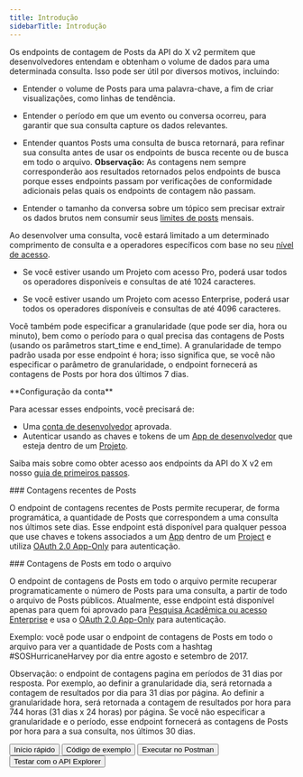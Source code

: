 ```yaml
---
title: Introdução
sidebarTitle: Introdução
---
```



Os endpoints de contagem de Posts da API do X v2 permitem que desenvolvedores entendam e obtenham o volume de dados para uma determinada consulta. Isso pode ser útil por diversos motivos, incluindo:

- Entender o volume de Posts para uma palavra-chave, a fim de criar visualizações, como linhas de tendência.

- Entender o período em que um evento ou conversa ocorreu, para garantir que sua consulta capture os dados relevantes.

- Entender quantos Posts uma consulta de busca retornará, para refinar sua consulta antes de usar os endpoints de busca recente ou de busca em todo o arquivo.
  **Observação:** As contagens nem sempre corresponderão aos resultados retornados pelos endpoints de busca porque esses endpoints passam por verificações de conformidade adicionais pelas quais os endpoints de contagem não passam.

- Entender o tamanho da conversa sobre um tópico sem precisar extrair os dados brutos nem consumir seus [limites de posts](/pt-BR/x-api/fundamentals/post-cap) mensais.

Ao desenvolver uma consulta, você estará limitado a um determinado comprimento de consulta e a operadores específicos com base no seu [nível de acesso](/pt-BR/x-api/getting-started/about-x-api).

- Se você estiver usando um Projeto com acesso Pro, poderá usar todos os operadores disponíveis e consultas de até 1024 caracteres.

- Se você estiver usando um Projeto com acesso Enterprise, poderá usar todos os operadores disponíveis e consultas de até 4096 caracteres.

Você também pode especificar a granularidade (que pode ser dia, hora ou minuto), bem como o período para o qual precisa das contagens de Posts (usando os parâmetros start\_time e end\_time). A granularidade de tempo padrão usada por esse endpoint é hora; isso significa que, se você não especificar o parâmetro de granularidade, o endpoint fornecerá as contagens de Posts por hora dos últimos 7 dias.

<Note>
  **Configuração da conta**

  Para acessar esses endpoints, você precisará de:

  - Uma [conta de desenvolvedor](https://developer.x.com/en/portal/petition/essential/basic-info) aprovada.
  - Autenticar usando as chaves e tokens de um [App de desenvolvedor](/pt-BR/resources/fundamentals/developer-apps) que esteja dentro de um [Projeto](/pt-BR/resources/fundamentals/projects).

  Saiba mais sobre como obter acesso aos endpoints da API do X v2 em nosso [guia de primeiros passos](/pt-BR/x-api/getting-started/getting-access).
</Note>

<div id="recent-post-counts">
  ### Contagens recentes de Posts
</div>

O endpoint de contagens recentes de Posts permite recuperar, de forma programática, a quantidade de Posts que correspondem a uma consulta nos últimos sete dias. Esse endpoint está disponível para qualquer pessoa que use chaves e tokens associados a um [App](/pt-BR/resources/fundamentals/developer-apps) dentro de um [Project](/pt-BR/resources/fundamentals/projects) e utiliza [OAuth 2.0 App-Only](/pt-BR/resources/fundamentals/authentication#bearer-token-also-known-as-app-only) para autenticação.

<div id="full-archive-post-counts">
  ### Contagens de Posts em todo o arquivo
</div>

O endpoint de contagens de Posts em todo o arquivo permite recuperar programaticamente o número de Posts para uma consulta, a partir de todo o arquivo de Posts públicos. Atualmente, esse endpoint está disponível apenas para quem foi aprovado para [Pesquisa Acadêmica ou acesso Enterprise](/pt-BR/x-api/getting-started/about-x-api) e usa o [OAuth 2.0 App-Only](/pt-BR/resources/fundamentals/authentication#bearer-token-also-known-as-app-only) para autenticação.

Exemplo: você pode usar o endpoint de contagens de Posts em todo o arquivo para ver a quantidade de Posts com a hashtag #SOSHurricaneHarvey por dia entre agosto e setembro de 2017.

Observação: o endpoint de contagens pagina em períodos de 31 dias por resposta. Por exemplo, ao definir a granularidade dia, será retornada a contagem de resultados por dia para 31 dias por página. Ao definir a granularidade hora, será retornada a contagem de resultados por hora para 744 horas (31 dias x 24 horas) por página. Se você não especificar a granularidade e o período, esse endpoint fornecerá as contagens de Posts por hora para a sua consulta, nos últimos 30 dias.

<div className="flex space-x-4">
  <Button href="/pt-BR/x-api/posts/search/quickstart/full-archive-search">
    Início rápido
  </Button>

  <Button href="https://github.com/xdevplatform/Twitter-API-v2-sample-code">
    Código de exemplo
  </Button>

  <Button href="https://app.getpostman.com/run-collection/9956214-784efcda-ed4c-4491-a4c0-a26470a67400">
    Executar no Postman
  </Button>

  <Button href="https://developer.x.com/apitools/api?endpoint=/2/tweets/search/recent&method=get">
    Testar com o API Explorer
  </Button>
</div>